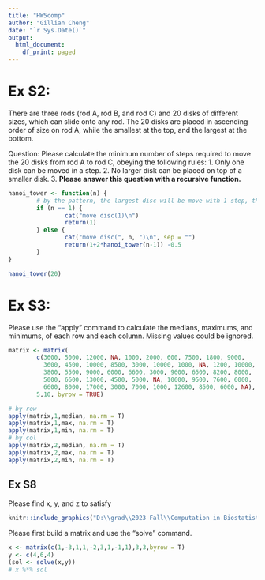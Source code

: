 ---
title: "HW5comp"
author: "Gillian Cheng"
date: "`r Sys.Date()`"
output:
  html_document:
    df_print: paged
---
# Ex S2:  

There are three rods (rod A, rod B, and rod C) and 20 disks of different sizes, which can slide onto any rod. The 20 disks are placed in ascending order of size on rod A, while the smallest at the top, and the largest at the bottom. 

Question: Please calculate the minimum number of steps required to move the 20 disks from rod A to rod C, obeying the following rules:
1.	Only one disk can be moved in a step.
2.	No larger disk can be placed on top of a smaller disk.
3.	__Please answer this question with a recursive function.__

```{r}
hanoi_tower <- function(n) {
        # by the pattern, the largest disc will be move with 1 step, the rest are in 2 steps
        if (n == 1) {
                cat("move disc(1)\n")
                return(1)
        } else {
                cat("move disc(", n, ")\n", sep = "")
                return(1+2*hanoi_tower(n-1)) -0.5
        }
}

hanoi_tower(20)
```



# Ex S3:  
Please use the “apply” command to calculate the medians, maximums, and minimums, of each row and each column. Missing values could be ignored.
```{r}
matrix <- matrix(
        c(3600, 5000, 12000, NA, 1000, 2000, 600, 7500, 1800, 9000,
          3600, 4500, 10000, 8500, 3000, 10000, 1000, NA, 1200, 10000,
          3800, 5500, 9000, 6000, 6600, 3000, 9600, 6500, 8200, 8000,
          5000, 6600, 13000, 4500, 5000, NA, 10600, 9500, 7600, 6000,
          6600, 8000, 17000, 3000, 7000, 1000, 12600, 8500, 6000, NA),
        5,10, byrow = TRUE)  

# by row
apply(matrix,1,median, na.rm = T)
apply(matrix,1,max, na.rm = T)
apply(matrix,1,min, na.rm = T)
# by col
apply(matrix,2,median, na.rm = T)
apply(matrix,2,max, na.rm = T)
apply(matrix,2,min, na.rm = T)
```


## Ex S8
Please find x, y, and z to satisfy 
```{r,echo=FALSE}
knitr::include_graphics("D:\\grad\\2023 Fall\\Computation in Biostatistics and Epidemiology\\comp_in_epi_biostat\\pic1.png")

```
 Please first build a matrix and use the “solve” command.


```{r}
x <- matrix(c(1,-3,1,1,-2,3,1,-1,1),3,3,byrow = T)
y <- c(4,6,4)
(sol <- solve(x,y))
# x %*% sol
```